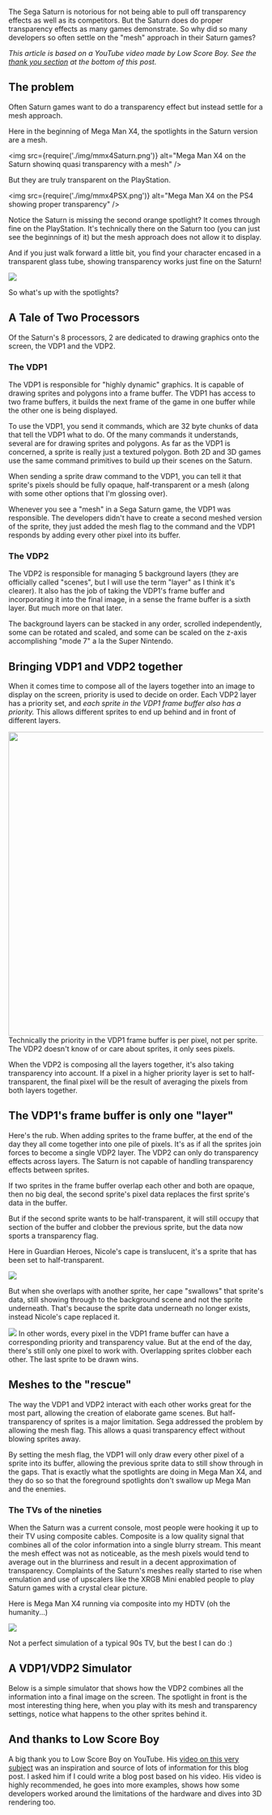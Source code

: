 

The Sega Saturn is notorious for not being able to pull off transparency effects as well as its competitors. But the Saturn does do proper transparency effects as many games demonstrate. So why did so many developers so often settle on the "mesh" approach in their Saturn games?

*This article is based on a YouTube video made by Low Score Boy. See the <a href="#and-thanks-to-low-score-boy">thank you section</a> at the bottom of this post.*

## The problem

Often Saturn games want to do a transparency effect but instead settle for a mesh approach.

Here in the beginning of Mega Man X4, the spotlights in the Saturn version are a mesh.

<img src={require('./img/mmx4Saturn.png')} alt="Mega Man X4 on the Saturn showinq quasi transparency with a mesh" />

But they are truly transparent on the PlayStation.

<img src={require('./img/mmx4PSX.png')} alt="Mega Man X4 on the PS4 showing proper transparency" />

<pitfall>
  Notice the Saturn is missing the second orange spotlight? It comes through fine on the PlayStation. It's technically there on the Saturn too (you can just see the beginnings of it) but the mesh approach does not allow it to display.
</pitfall>

And if you just walk forward a little bit, you find your character encased in a transparent glass tube, showing transparency works just fine on the Saturn!

<img src="img/mmx4SaturnTube.png" />

So what's up with the spotlights?

## A Tale of Two Processors

Of the Saturn's 8 processors, 2 are dedicated to drawing graphics onto the screen, the VDP1 and the VDP2.

### The VDP1

The VDP1 is responsible for "highly dynamic" graphics. It is capable of drawing sprites and polygons into a frame buffer. The VDP1 has access to two frame buffers, it builds the next frame of the game in one buffer while the other one is being displayed.

To use the VDP1, you send it commands, which are 32 byte chunks of data that tell the VDP1 what to do. Of the many commands it understands, several are for drawing sprites and polygons. As far as the VDP1 is concerned, a sprite is really just a textured polygon. Both 2D and 3D games use the same command primitives to build up their scenes on the Saturn.

When sending a sprite draw command to the VDP1, you can tell it that sprite's pixels should be fully opaque, half-transparent or a mesh (along with some other options that I'm glossing over).

<wisdom>
Whenever you see a "mesh" in a Sega Saturn game, the VDP1 was responsible. The developers didn't have to create a second meshed version of the sprite, they just added the mesh flag to the command and the VDP1 responds by adding every other pixel into its buffer.
</wisdom>

### The VDP2

The VDP2 is responsible for managing 5 background layers (they are officially called "scenes", but I will use the term "layer" as I think it's clearer). It also has the job of taking the VDP1's frame buffer and incorporating it into the final image, in a sense the frame buffer is a sixth layer. But much more on that later.

The background layers can be stacked in any order, scrolled independently, some can be rotated and scaled, and some can be scaled on the z-axis accomplishing "mode 7" a la the Super Nintendo.

## Bringing VDP1 and VDP2 together

When it comes time to compose all of the layers together into an image to display on the screen, priority is used to decide on order. Each VDP2 layer has a priority set, and *each sprite in the VDP1 frame buffer also has a priority.* This allows different sprites to end up behind and in front of different layers.

<img src="img/composingBlowup.svg" width="600" />

<wisdom>
Technically the priority in the VDP1 frame buffer is per pixel, not per sprite. The VDP2 doesn't know of or care about sprites, it only sees pixels.
</wisdom>

When the VDP2 is composing all the layers together, it's also taking transparency into account. If a pixel in a higher priority layer is set to half-transparent, the final pixel will be the result of averaging the pixels from both layers together.

## The VDP1's frame buffer is only one "layer"

Here's the rub. When adding sprites to the frame buffer, at the end of the day they all come together into one pile of pixels. It's as if all the sprites join forces to become a single VDP2 layer. The VDP2 can only do transparency effects across layers. The Saturn is not capable of handling transparency effects between sprites.

If two sprites in the frame buffer overlap each other and both are opaque, then no big deal, the second sprite's pixel data replaces the first sprite's data in the buffer.

But if the second sprite wants to be half-transparent, it will still occupy that section of the buffer and clobber the previous sprite, but the data now sports a transparency flag.

Here in Guardian Heroes, Nicole's cape is translucent, it's a sprite that has been set to half-transparent.

<img src="img/guardianHeroesNoOverlapSprites.png" />

But when she overlaps with another sprite, her cape "swallows" that sprite's data, still showing through to the background scene and not the sprite underneath. That's because the sprite data underneath no longer exists, instead Nicole's cape replaced it.

<img src="img/guardianHeroesOverlapTransparentSprites.png" />

<wisdom>
In other words, every pixel in the VDP1 frame buffer can have a corresponding priority and transparency value. But at the end of the day, there's still only one pixel to work with. Overlapping sprites clobber each other. The last sprite to be drawn wins.
</wisdom>

## Meshes to the "rescue"

The way the VDP1 and VDP2 interact with each other works great for the most part, allowing the creation of elaborate game scenes. But half-transparency of sprites is a major limitation. Sega addressed the problem by allowing the mesh flag. This allows a quasi transparency effect without blowing sprites away.

By setting the mesh flag, the VDP1 will only draw every other pixel of a sprite into its buffer, allowing the previous sprite data to still show through in the gaps. That is exactly what the spotlights are doing in Mega Man X4, and they do so so that the foreground spotlights don't swallow up Mega Man and the enemies.

### The TVs of the nineties

When the Saturn was a current console, most people were hooking it up to their TV using composite cables. Composite is a low quality signal that combines all of the color information into a single blurry stream. This meant the mesh effect was not as noticeable, as the mesh pixels would tend to average out in the blurriness and result in a decent approximation of transparency. Complaints of the Saturn's meshes really started to rise when emulation and use of upscalers like the XRGB Mini enabled people to play Saturn games with a crystal clear picture.

Here is Mega Man X4 running via composite into my HDTV (oh the humanity...)

<img src="img/mmx4ViaComposite.jpg" />

Not a perfect simulation of a typical 90s TV, but the best I can do :)

## A VDP1/VDP2 Simulator

Below is a simple simulator that shows how the VDP2 combines all the information into a final image on the screen. The spotlight in front is the most interesting thing here, when you play with its mesh and transparency settings, notice what happens to the other sprites behind it.

<link rel="stylesheet" href="simplegrid.css" />
<link rel="stylesheet" href="dist/bundle.css" />
<link rel="stylesheet" href="css/font-awesome.min.css" />
<div id='simulator-root'></div>
<script src="dist/bundle.min.js"></script>

## And thanks to Low Score Boy

A big thank you to Low Score Boy on YouTube. His [video on this very subject](https://www.youtube.com/watch?v=f_OchOV_WDg) was an inspiration and source of lots of information for this blog post. I asked him if I could write a blog post based on his video. His video is highly recommended, he goes into more examples, shows how some developers worked around the limitations of the hardware and dives into 3D rendering too.
